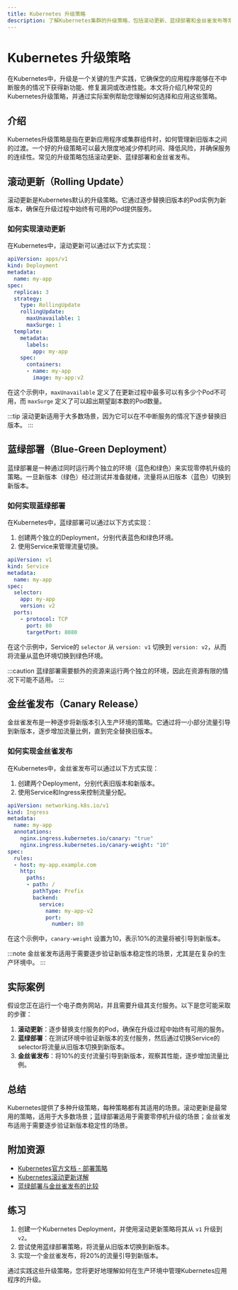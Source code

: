 ```yaml
---
title: Kubernetes 升级策略
description: 了解Kubernetes集群的升级策略，包括滚动更新、蓝绿部署和金丝雀发布等常见方法，以及如何在实际生产环境中应用这些策略。
---
```


# Kubernetes 升级策略

在Kubernetes中，升级是一个关键的生产实践，它确保您的应用程序能够在不中断服务的情况下获得新功能、修复漏洞或改进性能。本文将介绍几种常见的Kubernetes升级策略，并通过实际案例帮助您理解如何选择和应用这些策略。

## 介绍

Kubernetes升级策略是指在更新应用程序或集群组件时，如何管理新旧版本之间的过渡。一个好的升级策略可以最大限度地减少停机时间、降低风险，并确保服务的连续性。常见的升级策略包括滚动更新、蓝绿部署和金丝雀发布。

## 滚动更新（Rolling Update）

滚动更新是Kubernetes默认的升级策略。它通过逐步替换旧版本的Pod实例为新版本，确保在升级过程中始终有可用的Pod提供服务。

### 如何实现滚动更新

在Kubernetes中，滚动更新可以通过以下方式实现：

```yaml
apiVersion: apps/v1
kind: Deployment
metadata:
  name: my-app
spec:
  replicas: 3
  strategy:
    type: RollingUpdate
    rollingUpdate:
      maxUnavailable: 1
      maxSurge: 1
  template:
    metadata:
      labels:
        app: my-app
    spec:
      containers:
      - name: my-app
        image: my-app:v2
```

在这个示例中，`maxUnavailable` 定义了在更新过程中最多可以有多少个Pod不可用，而 `maxSurge` 定义了可以超出期望副本数的Pod数量。

:::tip
滚动更新适用于大多数场景，因为它可以在不中断服务的情况下逐步替换旧版本。
:::

## 蓝绿部署（Blue-Green Deployment）

蓝绿部署是一种通过同时运行两个独立的环境（蓝色和绿色）来实现零停机升级的策略。一旦新版本（绿色）经过测试并准备就绪，流量将从旧版本（蓝色）切换到新版本。

### 如何实现蓝绿部署

在Kubernetes中，蓝绿部署可以通过以下方式实现：

1. 创建两个独立的Deployment，分别代表蓝色和绿色环境。
2. 使用Service来管理流量切换。

```yaml
apiVersion: v1
kind: Service
metadata:
  name: my-app
spec:
  selector:
    app: my-app
    version: v2
  ports:
    - protocol: TCP
      port: 80
      targetPort: 8080
```

在这个示例中，Service的 `selector` 从 `version: v1` 切换到 `version: v2`，从而将流量从蓝色环境切换到绿色环境。

:::caution
蓝绿部署需要额外的资源来运行两个独立的环境，因此在资源有限的情况下可能不适用。
:::

## 金丝雀发布（Canary Release）

金丝雀发布是一种逐步将新版本引入生产环境的策略。它通过将一小部分流量引导到新版本，逐步增加流量比例，直到完全替换旧版本。

### 如何实现金丝雀发布

在Kubernetes中，金丝雀发布可以通过以下方式实现：

1. 创建两个Deployment，分别代表旧版本和新版本。
2. 使用Service和Ingress来控制流量分配。

```yaml
apiVersion: networking.k8s.io/v1
kind: Ingress
metadata:
  name: my-app
  annotations:
    nginx.ingress.kubernetes.io/canary: "true"
    nginx.ingress.kubernetes.io/canary-weight: "10"
spec:
  rules:
  - host: my-app.example.com
    http:
      paths:
      - path: /
        pathType: Prefix
        backend:
          service:
            name: my-app-v2
            port:
              number: 80
```

在这个示例中，`canary-weight` 设置为10，表示10%的流量将被引导到新版本。

:::note
金丝雀发布适用于需要逐步验证新版本稳定性的场景，尤其是在复杂的生产环境中。
:::

## 实际案例

假设您正在运行一个电子商务网站，并且需要升级其支付服务。以下是您可能采取的步骤：

1. **滚动更新**：逐步替换支付服务的Pod，确保在升级过程中始终有可用的服务。
2. **蓝绿部署**：在测试环境中验证新版本的支付服务，然后通过切换Service的selector将流量从旧版本切换到新版本。
3. **金丝雀发布**：将10%的支付流量引导到新版本，观察其性能，逐步增加流量比例。

## 总结

Kubernetes提供了多种升级策略，每种策略都有其适用的场景。滚动更新是最常用的策略，适用于大多数场景；蓝绿部署适用于需要零停机升级的场景；金丝雀发布适用于需要逐步验证新版本稳定性的场景。

## 附加资源

- [Kubernetes官方文档 - 部署策略](https://kubernetes.io/docs/concepts/workloads/controllers/deployment/#strategy)
- [Kubernetes滚动更新详解](https://kubernetes.io/docs/tutorials/kubernetes-basics/update/update-intro/)
- [蓝绿部署与金丝雀发布的比较](https://www.nginx.com/blog/blue-green-deployments-kubernetes/)

## 练习

1. 创建一个Kubernetes Deployment，并使用滚动更新策略将其从 `v1` 升级到 `v2`。
2. 尝试使用蓝绿部署策略，将流量从旧版本切换到新版本。
3. 实现一个金丝雀发布，将20%的流量引导到新版本。

通过实践这些升级策略，您将更好地理解如何在生产环境中管理Kubernetes应用程序的升级。